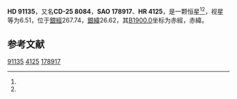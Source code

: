 {{Starbox begin
| name = HD 91135
}}
{{Starbox observe
| epoch = [[J2000.0|J2000.0]]
| constell = {{星座名待查}}<ref name=SIMBAD>{{cite web
 | url=http://simbad.u-strasbg.fr/simbad/sim-id?Ident=HR+4125
 | title =Pulsating variable Star
 | publisher=Centre de Données astronomiques de Strasbourg
 | work=SIMBAD
 | accessdate=2012-07-13}}</ref><ref name=DATA>{{cite web
 | url=http://vizier.u-strasbg.fr/viz-bin/VizieR-5?-out.add=.&-source=5050&-corr=PK=HR&-out.max=9999&HR=4125
 | title=VizieR Detailed Page
 | accessdate=2012-07-13
 | archive-date=2016-03-04
 | archive-url=https://web.archive.org/web/20160304195955/http://vizier.u-strasbg.fr/viz-bin/VizieR-5?-out.add=.&-source=5050&-corr=PK=HR&-out.max=9999&HR=4125
 | dead-url=no
 }}</ref>
| 星官 = 
| ra = {{RA|10|30|51.4}}<ref name=SIMBAD /><ref name=DATA />
| dec = {{DEC|-26|29|2}}<ref name=SIMBAD /><ref name=DATA />
| appmag_v = 6.51<ref name=SIMBAD /><ref name=DATA />
}}
{{Starbox character
| class = F7III<ref name=SIMBAD /><ref name=DATA />
| b-v = 0.54<ref name=SIMBAD /><ref name=DATA />
| u-b = <ref name=SIMBAD /><ref name=DATA />
| r-i = <ref name=SIMBAD /><ref name=DATA />
| variable = 
}}
{{Starbox astrometry
| radial_v = 
| prop_mo_ra = 16
| parallax = 
| p_error = 
}}
{{Starbox catalog
| names =CD-25 8084，[[SAO星表|SAO]] 178917，[[HD星表|HD]] 91135，[[HR星表|HR]] 4125}}
{{Starbox reference |Simbad=HR+4125}}
{{Starbox end}}

'''HD 91135'''，又名'''CD-25 8084'''，'''SAO 178917'''、'''HR 4125'''，是一颗恒星<ref name=SIMBAD /><ref name=DATA />，视星等为6.51，位于[[銀道座標系|銀經]]267.74，[[銀道座標系|銀緯]]26.62，其[[B1900.0|B1900.0]]坐标为赤經{{RA|10|26|10.1}}，赤緯{{DEC|-25|26.62|16}}。

== 参考文献 ==
{{reflist}}

{{star-stub}}

[[Category:HD和HDE天體|91135]]
[[Category:HR天體|4125]]
[[Category:SAO天體|178917]]
